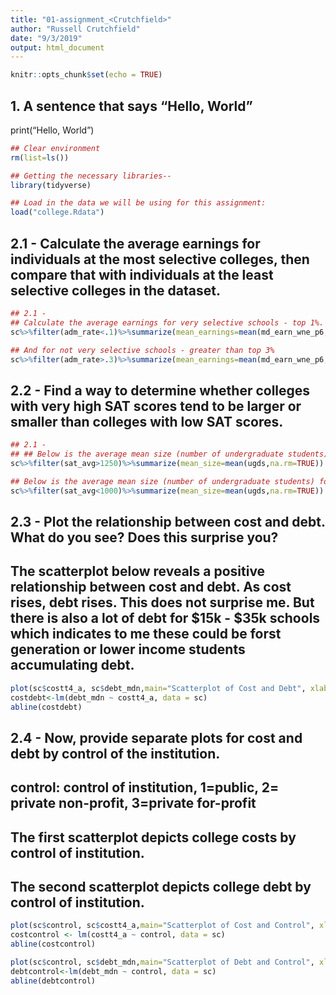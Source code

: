 ```yaml
---
title: "01-assignment_<Crutchfield>"
author: "Russell Crutchfield"
date: "9/3/2019"
output: html_document
---
```


```r
knitr::opts_chunk$set(echo = TRUE)
```


## 1. A sentence that says “Hello, World”
print("Hello, World")

```r
## Clear environment
rm(list=ls())

## Getting the necessary libraries-- 
library(tidyverse)
```


```r
## Load in the data we will be using for this assignment: 
load("college.Rdata")
```
## 2.1 - Calculate the average earnings for individuals at the most selective colleges, then compare that with individuals at the least selective colleges in the dataset.

```r
## 2.1 - 
## Calculate the average earnings for very selective schools - top 1%.
sc%>%filter(adm_rate<.1)%>%summarize(mean_earnings=mean(md_earn_wne_p6,na.rm=TRUE))

## And for not very selective schools - greater than top 3%
sc%>%filter(adm_rate>.3)%>%summarize(mean_earnings=mean(md_earn_wne_p6,na.rm=TRUE))


```


## 2.2 - Find a way to determine whether colleges with very high SAT scores tend to be larger or smaller than colleges with low SAT scores.

```r

## 2.1 - 
## ## Below is the average mean size (number of undergraduate students) for schools with very high SAT scores (greater than 1250).
sc%>%filter(sat_avg>1250)%>%summarize(mean_size=mean(ugds,na.rm=TRUE))

## Below is the average mean size (number of undergraduate students) for schools with low SAT scores (less than 1000).
sc%>%filter(sat_avg<1000)%>%summarize(mean_size=mean(ugds,na.rm=TRUE))

```


## 2.3 - Plot the relationship between cost and debt. What do you see? Does this surprise you?
## The scatterplot below reveals a positive relationship between cost and debt. As cost rises, debt rises. This does not surprise me. But there is also a lot of debt for $15k - $35k schools which indicates to me these could be forst generation or lower income students accumulating debt.

```r

plot(sc$costt4_a, sc$debt_mdn,main="Scatterplot of Cost and Debt", xlab="Cost", ylab="Debt", pch=19)
costdebt<-lm(debt_mdn ~ costt4_a, data = sc)
abline(costdebt)
```


## 2.4 - Now, provide separate plots for cost and debt by control of the institution.
## control: control of institution, 1=public, 2= private non-profit, 3=private for-profit
## The first scatterplot depicts college costs by control of institution.
## The second scatterplot depicts college debt by control of institution.

```r
plot(sc$control, sc$costt4_a,main="Scatterplot of Cost and Control", xlab="Control", ylab="Cost", pch=19)
costcontrol <- lm(costt4_a ~ control, data = sc)
abline(costcontrol)


```

```r
plot(sc$control, sc$debt_mdn,main="Scatterplot of Debt and Control", xlab="Control", ylab="Debt", pch=19)
debtcontrol<-lm(debt_mdn ~ control, data = sc)
abline(debtcontrol)

```










